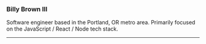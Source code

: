 ### Billy Brown III

Software engineer based in the Portland, OR metro area. Primarily focused on the JavaScript / React / Node tech stack.

---

